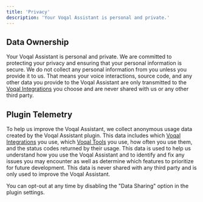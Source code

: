 ```yaml
---
title: 'Privacy'
description: 'Your Voqal Assistant is personal and private.'
---
```


## Data Ownership

Your Voqal Assistant is personal and private. We are committed to protecting your privacy and ensuring that your
personal information is secure. We do not collect any personal information from you unless you provide it to us.
That means your voice interactions, source code, and any other data you provide to the Voqal Assistant are only
transmitted to the [Voqal Integrations](/integrations) you choose and are never shared with us or any other third party.

## Plugin Telemetry

To help us improve the Voqal Assistant, we collect anonymous usage data created by the Voqal Assistant plugin. This
data includes which [Voqal Integrations](/integrations) you use, which [Voqal Tools](#) you use, how often you use them,
and the status codes returned by their usage.
This data is used to help us understand how you use the Voqal Assistant and to identify and fix any issues you may
encounter as well as determine which features to prioritize for future development. This data is never shared with
any third party and is only used to improve the Voqal Assistant.

You can opt-out at any time by disabling the "Data Sharing" option in the plugin settings.
